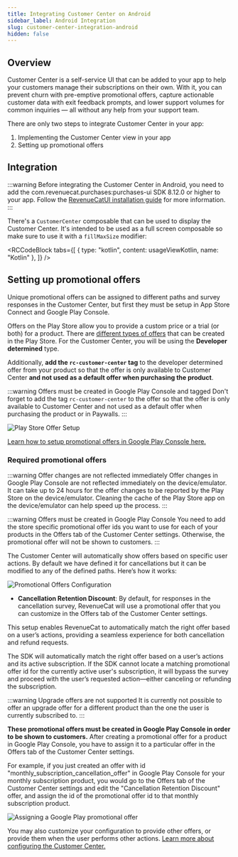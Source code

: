 ```yaml
---
title: Integrating Customer Center on Android
sidebar_label: Android Integration
slug: customer-center-integration-android
hidden: false
---
```



<YouTubeEmbed videoId="yraB5gQCUPE" title="Integrating the Customer Center" />

## Overview

Customer Center is a self-service UI that can be added to your app to help your customers manage their subscriptions on their own. With it, you can prevent churn with pre-emptive promotional offers, capture actionable customer data with exit feedback prompts, and lower support volumes for common inquiries — all without any help from your support team.

There are only two steps to integrate Customer Center in your app:

1. Implementing the Customer Center view in your app
2. Setting up promotional offers

## Integration

:::warning
Before integrating the Customer Center in Android, you need to add the com.revenuecat.purchases:purchases-ui SDK 8.12.0 or higher to your app. Follow the [RevenueCatUI installation guide](/tools/customer-center/customer-center-installation#native-android-installation) for more information.
:::

There's a `CustomerCenter` composable that can be used to display the Customer Center. It's intended to be used as a full screen composable so make sure to use it with a `fillMaxSize` modifier:


<RCCodeBlock
  tabs={[
    { type: "kotlin", content: usageViewKotlin, name: "Kotlin" },
  ]}
/>

## Setting up promotional offers

Unique promotional offers can be assigned to different paths and survey responses in the Customer Center, but first they must be setup in App Store Connect and Google Play Console.

Offers on the Play Store allow you to provide a custom price or a trial (or both) for a product. There are [different types of offers](/subscription-guidance/subscription-offers/google-play-offers#eligibility-criteria) that can be created in the Play Store. For the Customer Center, you will be using the **Developer determined** type.

Additionally, **add the `rc-customer-center` tag** to the developer determined offer from your product so that the offer is only available to Customer Center **and not used as a default offer when purchasing the product**. 

:::warning Offers must be created in Google Play Console and tagged
Don't forget to add the tag `rc-customer-center` to the offer so that the offer is only available to Customer Center and not used as a default offer when purchasing the product or in Paywalls.
:::

![Play Store Offer Setup](/images/customer-center/play-store-offer.png)

[Learn how to setup promotional offers in Google Play Console here.](/subscription-guidance/subscription-offers/google-play-offers#promotional-offers)

### Required promotional offers

:::warning Offer changes are not reflected immediately
Offer changes in Google Play Console are not reflected immediately on the device/emulator. It can take up to 24 hours for the offer changes to be reported by the Play Store on the device/emulator. Cleaning the cache of the Play Store app on the device/emulator can help speed up the process.
:::

:::warning Offers must be created in Google Play Console
You need to add the store specific promotional offer ids you want to use for each of your products in the Offers tab of the Customer Center settings. Otherwise, the promotional offer will not be shown to customers.
:::

The Customer Center will automatically show offers based on specific user actions. By default we have defined it for cancellations but it can be modified to any of the defined paths. Here’s how it works:

![Promotional Offers Configuration](/images/customer-center-promo-offers-config.png)

- **Cancellation Retention Discount**: By default, for responses in the cancellation survey, RevenueCat will use a promotional offer that you can customize in the Offers tab of the Customer Center settings.

This setup enables RevenueCat to automatically match the right offer based on a user’s actions, providing a seamless experience for both cancellation and refund requests.

The SDK will automatically match the right offer based on a user’s actions and its active subscription. If the SDK cannot locate a matching promotional offer id for the currently active user's subscription, it will bypass the survey and proceed with the user’s requested action—either canceling or refunding the subscription.

:::warning Upgrade offers are not supported
It is currently not possible to offer an upgrade offer for a different product than the one the user is currently subscribed to.
:::

**These promotional offers must be created in Google Play Console in order to be shown to customers.** After creating a promotional offer for a product in Google Play Console, you have to assign it to a particular offer in the Offers tab of the Customer Center settings.

For example, if you just created an offer with id "monthly_subscription_cancellation_offer" in Google Play Console for your monthly subscription product, you would go to the Offers tab of the Customer Center settings and edit the "Cancellation Retention Discount" offer, and assign the id of the promotional offer id to that monthly subscription product.

![Assigning a Google Play promotional offer](/images/customer-center-assign-promo-offer.png)

You may also customize your configuration to provide other offers, or provide them when the user performs other actions. [Learn more about configuring the Customer Center.](/tools/customer-center/customer-center-configuration)
